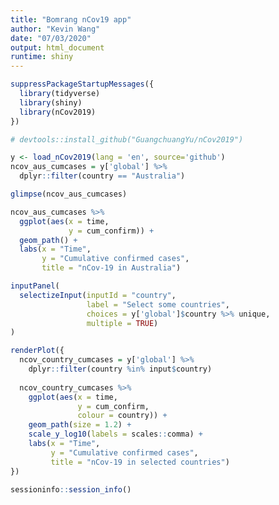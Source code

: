 ```yaml
---
title: "Bomrang nCov19 app"
author: "Kevin Wang"
date: "07/03/2020"
output: html_document
runtime: shiny
---
```


```r
suppressPackageStartupMessages({
  library(tidyverse)
  library(shiny)
  library(nCov2019)
})

# devtools::install_github("GuangchuangYu/nCov2019")
```

```r
y <- load_nCov2019(lang = 'en', source='github')
ncov_aus_cumcases = y['global'] %>% 
  dplyr::filter(country == "Australia")

glimpse(ncov_aus_cumcases)
```



```r
ncov_aus_cumcases %>% 
  ggplot(aes(x = time,
             y = cum_confirm)) +
  geom_path() +
  labs(x = "Time", 
       y = "Cumulative confirmed cases",
       title = "nCov-19 in Australia")
```




```r
inputPanel(
  selectizeInput(inputId = "country",
                 label = "Select some countries",
                 choices = y['global']$country %>% unique,
                 multiple = TRUE)
)

renderPlot({
  ncov_country_cumcases = y['global'] %>% 
    dplyr::filter(country %in% input$country)
  
  ncov_country_cumcases %>% 
    ggplot(aes(x = time,
               y = cum_confirm,
               colour = country)) +
    geom_path(size = 1.2) +
    scale_y_log10(labels = scales::comma) +
    labs(x = "Time", 
         y = "Cumulative confirmed cases",
         title = "nCov-19 in selected countries")
})
```

```r
sessioninfo::session_info()
```

